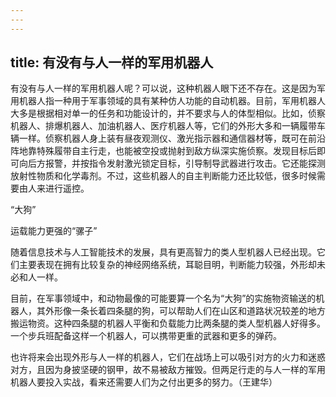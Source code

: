 ```yaml
---
---
---
```

title: 有没有与人一样的军用机器人
---




有没有与人一样的军用机器人呢？可以说，这种机器人眼下还不存在。这是因为军用机器人指一种用于军事领域的具有某种仿人功能的自动机器。目前，军用机器人大多是根据相对单一的任务和功能设计的，并不要求与人的体型相似。比如，侦察机器人、排爆机器人、加油机器人、医疗机器人等，它们的外形大多和一辆履带车辆一样。侦察机器人身上装有昼夜观测仪、激光指示器和通信器材等，既可在前沿阵地靠特殊履带自主行走，也能被空投或抛射到敌方纵深实施侦察。发现目标后即可向后方报警，并按指令发射激光锁定目标，引导制导武器进行攻击。它还能探测放射性物质和化学毒剂。不过，这些机器人的自主判断能力还比较低，很多时候需要由人来进行遥控。

“大狗”



运载能力更强的“骡子”



随着信息技术与人工智能技术的发展，具有更高智力的类人型机器人已经出现。它们主要表现在拥有比较复杂的神经网络系统，耳聪目明，判断能力较强，外形却未必和人一样。

目前，在军事领域中，和动物最像的可能要算一个名为“大狗”的实施物资输送的机器人，其外形像一条长着四条腿的狗，可以帮助人们在山区和道路状况较差的地方搬运物资。这种四条腿的机器人平衡和负载能力比两条腿的类人型机器人好得多。一个步兵班配备这样一个机器人，可以携带更重的武器和更多的弹药。

也许将来会出现外形与人一样的机器人，它们在战场上可以吸引对方的火力和迷惑对方，且因为身披坚硬的钢甲，故不易被敌方摧毁。但两足行走的与人一样的军用机器人要投入实战，看来还需要人们为之付出更多的努力。（王建华）